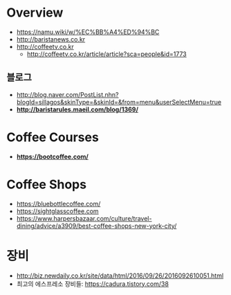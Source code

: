 = Overview =
* [[나무위키 커피|https://namu.wiki/w/%EC%BB%A4%ED%94%BC]]
* [[바리스타 뉴스|http://baristanews.co.kr]]
* [[커피 TV|http://coffeetv.co.kr]]
** [[1%의 카페 작가에게 듣는 미 스페셜티커피|http://coffeetv.co.kr/article/article?sca=people&id=1773]]
== 블로그 ==
* [[보리멸|http://blog.naver.com/PostList.nhn?blogId=sillagos&skinType=&skinId=&from=menu&userSelectMenu=true]]
* '''[[커피도서 추천|http://baristarules.maeil.com/blog/1369/]]'''

= Coffee Courses =
* '''[[Boot Coffee Campus|https://bootcoffee.com/]]'''

= Coffee Shops =
* [[SF Blue Bottle Coffee|https://bluebottlecoffee.com/]]
* [[SF SightGlass|https://sightglasscoffee.com]]
* [[Best NYC Coffee Shops|https://www.harpersbazaar.com/culture/travel-dining/advice/a3909/best-coffee-shops-new-york-city/]]

= 장비 =
* [[블랙이글 에스프레소 머신|http://biz.newdaily.co.kr/site/data/html/2016/09/26/2016092610051.html]]
* 최고의 에스프레소 장비들: [[https://cadura.tistory.com/38]]